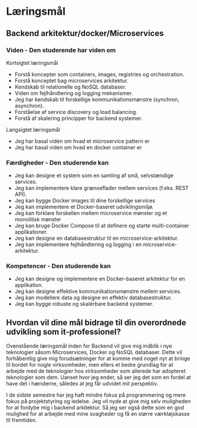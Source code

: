 # Læringsmål

## Backend arkitektur/docker/Microservices

### **Viden \- Den studerende har viden om**

Kortsigtet læringsmål

- Forstå koncepter som containers, images, registries og orchestration.  
- Forstå konceptet bag microservices arkitektur.  
- Kendskab til relationelle og NoSQL databaser.  
- Viden om fejlhåndtering og logging mekanismer.  
- Jeg har kendskab til forskellige kommunikationsmønstre (synchron, asynchron).  
- Forståelse af service discovery og load balancing.  
- Forstå af skalering principper for backend systemer.


Langsigtet læringsmål

- Jeg har basal viden om hvad et microservice pattern er  
- Jeg har basal viden om hvad en docker container er

### **Færdigheder \- Den studerende kan**

- Jeg kan designe et system som en samling af små, selvstændige services.  
- Jeg kan implementere klare grænseflader mellem services (f.eks. REST API).  
- Jeg kan bygge Docker images til dine forskellige services  
- Jeg kan implementere et Docker-baseret udviklingsmiljø.  
- Jeg kan forklare forskellen mellem microservice mønster og et monolitisk mønster  
- Jeg kan bruge Docker Compose til at definere og starte multi-container applikationer.  
- Jeg kan designe en databasestruktur til en microservice-arkitektur.  
- Jeg kan implementere fejlhåndtering og logging i en microservice-arkitektur.

### **Kompetencer \- Den studerende kan**

- Jeg kan designe og implementere en Docker-baseret arkitektur for en applikation.  
- Jeg kan designe effektive kommunikationsmønstre mellem services.  
- Jeg kan modellere data og designe en effektiv databasestruktur.  
- Jeg kan bygge robuste og skalérbare backend systemer.

## Hvordan vil dine mål bidrage til din overordnede udvikling som it-professionel?

Ovenstående læringsmål inden for Backend vil give mig indblik i nye teknologier såsom Microservices, Docker og NoSQL databaser. Dette vil forhåbentlig give mig forudsætninger for at komme med noget nyt at bringe til bordet for nogle virksomheder, men ellers et bedre grundlag for at arbejde med de teknologier hos virksomheder som allerede har adopteret teknologier som dem. Uanset hvor jeg ender, så ser jeg det som en fordel at have det i hænderne, således at jeg får udvidet mit perspektiv. 

I de sidste semestre har jeg haft mindre fokus på programmering og mere fokus på projektstyring og ledelse. Jeg vil nyde at give mig selv muligheden for at fordybe mig i backend arkitektur. Så jeg ser også dette som en god mulighed for at arbejde med mine svagheder og få en større værktøjskasse til fremtiden.